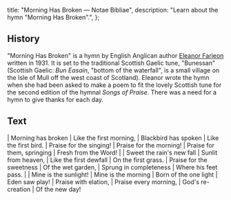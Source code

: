   title: "Morning Has Broken — Notae Bibliae",
  description: "Learn about the hymn \"Morning Has Broken\".",
};

<Initial text="Morning Has Broken" />

## History

"Morning Has Broken" is a hymn by English Anglican author [Eleanor Farjeon](/liturgy/music/composers/eleanor-farjeon) written in 1931. It is set to the traditional Scottish Gaelic tune, "Bunessan" (Scottish Gaelic: *Bun Easain*, "bottom of the waterfall", is a small village on the Isle of Mull off the west coast of Scotland). Eleanor wrote the hymn when she had been asked to make a poem to fit the lovely Scottish tune for the second edition of the hymnal *Songs of Praise*. There was a need for a hymn to give thanks for each day.

## Text

<Poetry>
|  Morning has broken
|  Like the first morning,
|  Blackbird has spoken
|  Like the first bird.
|  Praise for the singing!
|  Praise for the morning!
|  Praise for them, springing
|  Fresh from the Word!
|
|  Sweet the rain's new fall
|  Sunlit from heaven,
|  Like the first dewfall
|  On the first grass.
|  Praise for the sweetness
|  Of the wet garden,
|  Sprung in completeness
|  Where his feet pass.
|
|  Mine is the sunlight!
|  Mine is the morning
|  Born of the one light
|  Eden saw play!
|  Praise with elation,
|  Praise every morning,
|  God's re-creation
|  Of the new day!
</Poetry>
